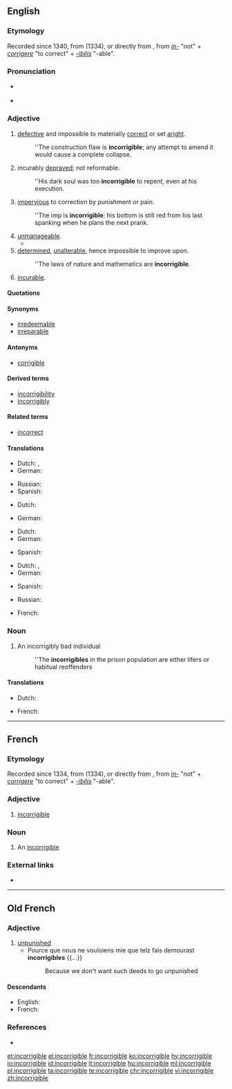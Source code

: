 ==English==

===Etymology===
Recorded since 1340, from {{etyl|fro|en}} {{term|incorrigible|lang=fro}} (1334), or directly from {{etyl|la|en}} {{term|incorrigibilis|lang=la||not to be corrected}}, from ''[[in-]]'' "not" + ''[[corrigere]]'' "to correct" + ''[[-ibilis]]'' "-able".

===Pronunciation===
* {{a|UK}} {{IPA|/ɪnˈkɒrɨdʒɨb(ə)l/|lang=en}}
* {{a|US}} {{IPA|/ɪnˈkɔɹɨdʒɨb(ə)l/|lang=en}}

===Adjective===
{{en-adj|-}}

# [[defective]] and impossible to materially [[correct]] or set [[aright]].
#: ''The construction flaw is '''incorrigible'''; any attempt to amend it would cause a complete collapse.
# incurably [[depraved]]; not reformable.
#: ''His dark soul was too '''incorrigible''' to repent, even at his execution.
# [[impervious]] to correction by punishment or pain.
#: ''The imp is '''incorrigible''': his bottom is still red from his last spanking when he plans the next prank.
# [[unmanageable]].
#* {{quote-news
|year=2006
|date=December 7
|author=Michael White
|title=Breaking up is hard to do, even at the Treasury
|work=the Guardian
|url=http://www.guardian.co.uk/commentisfree/2006/dec/07/politics.economy?INTCMP=SRCH
|page=
|passage=Gordon Brown may have his grumpy, Granita moments, but as a strategist he is an '''incorrigible''' optimist.}}
# [[determined]], [[unalterable]], hence impossible to improve upon.
#: ''The laws of nature and mathematics are '''incorrigible'''.
# {{context|archaic|lang=en}} [[incurable]].

====Quotations====
{{rfquote|lang=en}}

====Synonyms====
* [[irredeemable]]
* [[irreparable]]

====Antonyms====
* [[corrigible]]

====Derived terms====
* [[incorrigibility]]
* [[incorrigibly]]

====Related terms====
* [[incorrect]]

====Translations====
{{trans-top|defective and materially impossible to correct or set aright}}
* Dutch: {{t|nl|onverbeterbaar}}, {{t|nl|onherstelbaar}}
* German: {{t|de|unverbesserbar}}
{{trans-mid}}
* Russian: {{t+|ru|неисправимый|tr=neispravímyj}}
* Spanish: {{t|es|incorregible}}
{{trans-bottom}}

{{trans-top|incurably depraved}}
* Dutch: {{t|nl|onverbeterlijk}}
{{trans-mid}}
* German: {{t|de|unverbesserlich}}
{{trans-bottom}}

{{trans-top|impervious to correction by punishment or pain}}
* Dutch: {{t|nl|onverbeterlijk}}
* German: {{t|de|unverbesserlich}}
{{trans-mid}}
* Spanish: {{t|es|incorregible}}
{{trans-bottom}}

{{trans-see|unmanageable}}

{{trans-top|determined, unalterable}}
* Dutch: {{t|nl|onverbeterbaar}}, {{t|nl|onveranderlijk}}
* German: {{t|de|unverbesserlich}}
{{trans-mid}}
* Spanish: {{t|es|incorregible}}
{{trans-bottom}}

{{trans-top|incurable}}
* Russian: {{t+|ru|неизлечимый|tr=neizlečímyj}}
{{trans-mid}}
{{trans-bottom}}

{{checktrans-top}}
* French: {{t+check|fr|incorrigible}}
{{trans-bottom}}

===Noun===
{{en-noun}}

# An incorrigibly bad individual
#: ''The '''incorrigibles''' in the prison population are either lifers or habitual reoffenders

====Translations====
{{trans-top|an incorrigibly bad individual}}
* Dutch: {{t|nl|onverbeterlijke|m}}
{{trans-mid}}
* French: {{t+|fr|incorrigible|m|f}}
{{trans-bottom}}

----

==French==

===Etymology===
Recorded since 1334, from {{etyl|fro|fr}} {{term|incorrigible|lang=fro}} (1334), or directly from {{etyl|la|fr}} {{term|incorrigibilis|lang=la||not to be corrected}}, from ''[[in-]]'' "not" + ''[[corrigere]]'' "to correct" + ''[[-ibilis]]'' "-able".

===Adjective===
{{fr-adj|mf}}

# [[#English|incorrigible]]

===Noun===
{{fr-noun|m}}

# An [[#English#noun|incorrigible]]

===External links===
* {{R:TLFi}}

----

==Old French==

===Adjective===
{{head|fro|adjective|g=m|g2=f}}

# [[unpunished]]
#* Pource que nous ne vouloiens mie que telz fais demourast '''incorrigibles''' {{...}}
#*: Because we don't want such deeds to go unpunished

====Descendants====
* English: {{l|en|incorrigible}} {{qualifier|borrowed}}
* French: {{l|fr|incorrigible}}

===References===
* {{R:Godefroy}}

[[et:incorrigible]]
[[el:incorrigible]]
[[fr:incorrigible]]
[[ko:incorrigible]]
[[hy:incorrigible]]
[[io:incorrigible]]
[[id:incorrigible]]
[[lt:incorrigible]]
[[hu:incorrigible]]
[[ml:incorrigible]]
[[pl:incorrigible]]
[[ta:incorrigible]]
[[te:incorrigible]]
[[chr:incorrigible]]
[[vi:incorrigible]]
[[zh:incorrigible]]